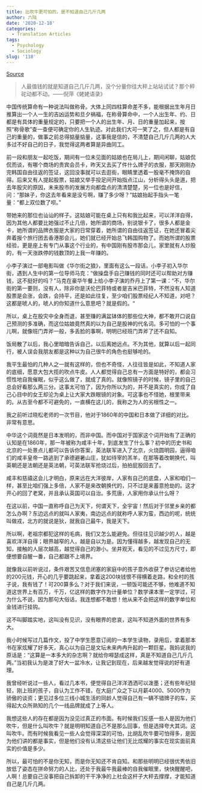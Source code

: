 ```yaml
---
title: 比吹牛更可怕的，是不知道自己几斤几两
author: 六陆
date: '2020-12-18'
categories:
  - Translation Articles
tags:
  - Psychology
  - Sociology
slug: '118'
---
```


[Source](https://translate.google.com/translate?hl=en&sl=zh-CN&tl=en&u=http%3A%2F%2Fblog.sina.com.cn%2Fs%2Fblog_4a01359b0102wgbh.html&anno=2&prev=search)

> 人最值钱的就是知道自己几斤几两，没个分量你往大秤上站站试试？那个秤砣动都不动。——倪萍《姥姥语录》

中国传统算命有一种说法叫做称骨。大体上同四柱算命差不多，能根据出生年月日推算出一个人一生的吉凶运势和旦夕祸福，在称骨算命中，一个人出生年、约、日都是有具体的重量规定的，只要把一个人的出生年、月、日的重量加起来，按照“称骨歌”查一查便可确定你的人生轨迹。对此我们大可一笑了之，但人都是有自己的重量的，做事之前总得掂量掂量，这事我是信的，不清楚自己几斤几两的人大多过不好自己的日子，我觉得这两者算是异曲同工。

前一段和朋友一起吃饭，期间有一位未见面的姑娘也在局儿上，期间闲聊，姑娘侃侃而谈，有哪个商场的贵宾会员卡，昨天又去买了件什么牌子的衣服，那天刚刚办完韩国自由往返的签证，这回没事就可以去逛街，眼睛里透着一股毫不掩饰的自得。后来又有人提起股票，姑娘又举手投足间开始指点江山，分析得头头是道，把去年股灾的原因，未来股市的发展方向都盘点的清清楚楚，另一位也是好信，问：“那妹子，你这去年看来是没亏啊，赚了多少呀？”姑娘抬起手指头一笔量：“都上双位数了呗。”

带她来的那位也讪讪的样子。这姑娘可能在桌上只有和我比起来，可以洋洋自得，因为其他人都要比她强过不止几倍，她所谓的商场，别说银卡了，很多人都是金卡，她所谓的品牌衣服是大家的日常穿着，她所谓的自由往返签证，在她还冒着尖奔着报个旅行团去香港那会儿，她们就已经开始总飞韩国购物了。而她所谓的股票经验，更是座上有专门从事这个行业的，有中国刚有股市那会儿，家里就有人炒股的，有一天涨跌停的钱数顶的上我一年赚的。

小李子演过一部电影叫做《华尔街之狼》，里面有这么一段话，小李子初入华尔街，遇到人生中的第一位导师马克：“做操盘手自己赚钱的同时还可以帮助对方赚钱，这不挺好的吗？”马克在豪华午餐上给小李子演的乔丹上了第一课：“不，华尔街的第一要则，没有人，除非你是沃伦巴菲特或者是吉米巴菲特，不然没有人知道股票是会涨，会跌，会持平，还是如此往复，至少咱们股票经纪人不知道，对吧？这都是唬人的，唬人的你知道什么意思吧？就是假的。“

所以，桌上在股灾中全身而退，甚至赚的满盆钵体的那些位大神，都不敢开口说自己预测的多准确，而这位姑娘竟然真的以为自己是股神的代名词。多可怕的一个事儿啊，就像班门弄斧一般，多丢脸的事啊，明明已经班门弄斧了还不自知。

饭局散了以后，我心里暗暗告诉自己，以后离她远点。不为其他，就算以后一起同行，被人误会我朋友都是这种以为自己很牛的角色也挺够呛的。

我平生最怕的几种人之一就有这样的，但也不奇怪，人往往皆是如此，不知道人家的底细，愿意大包大揽的吹点牛皮。人人都觉得自己总有一方面是特好的，都会习惯性地自我催眠，似乎这么做了，就成了真的。就像照镜子的时候，镜子里的自己总会好看那么两三分。这事太可怕了，因为你所以为的，并不是真实的，你成了自己心目中的女王却沦为桌上让大家大跌眼镜的对象。可这事也不怪她，根里带来的。从古至今都不可避免的，一直横在这儿的，我称之为人的劣根性之一。

我之前听过晓松老师的一次节目，他对于1860年的中国和日本做了详细的对比。非常有意思。

中华这个词竟然是日本发明的，而非中国。而中国对于国家这个词开始有了正确的认知是在1860年，那一年被称为咸丰十年，到底发生了什么事？初中的历史书和北京的一处景点儿都可以告诉你答案，英法联军进入了北京，火烧圆明园，逼得咱们的咸丰皇帝一路逃到了承德避暑山庄，犹如待宰的羔羊，在那等着改朝换代，叫英朝还是法朝还是英法朝，可英法联军抢烧过后，拍拍屁股回去了。

咸丰和慈禧这会儿才明白，原来远在大洋彼岸，人家有自己的底盘，人家和咱们一样，甚至比咱们强上多倍，人家不是来改朝换代的，只不过是来蓄意抢劫的。这才开心的回了老窝，并且承认英国可以自治。多荒唐，人家用你承认什么呀？

在这以前，中国一直称呼自己为天下，何谓天下，全宇宙！然后对于邻里乡亲的都怎么办啊？东边远点的就叫人家夷，南边远点的就称呼人家为蛮，西边的呢，统统叫做戎，北方的就说是狄，就我自己最牛，我是天下。

所以啊，老祖宗都犯这样的毛病，我们又怎么能避免。但往往见识越少的人，越是喜欢洋洋自得；眼界越窄的人，越是自以为是。因为懂得越多，越发现自己的无知，接触的人层次越高，越觉得自己的渺小。坐井观天，看见的不过见方尺寸，即便想要自醒一番，自己都跟不上境界。

就像我以前听说过，条件艰苦又信息闭塞的家庭中的孩子意外收获了参访记者给他的200元钱，开心的几乎要跳起来，拿着这200块钱恨不得横着走路，和全村的孩子说，我有钱了！可200算多么？对于我们来说，一顿饭可能还不够，他难道不知道这世界上有百万，千万，亿这样的数字作为计量单位？数学课本里一定学过，可为什么不说，因为那句大俗话，我连想都不敢想！他从来不会把这样的数字单位和金钱进行挂钩。

这不叫脚踏实地，这叫没有见识，没有眼界的悲哀，这叫不知道外面的世界有多大。

我小时候写过几篇作文，投了中学生愿意订阅的一本学生读物，录用后，拿着那本书在家炫耀了好多天，真心以为自己是文坛未来冉冉升起的一颗巨星。我妈说我的原话是：“这算是一本多大的杂志啊？就给你嘚瑟成这样，真是不知道自己几斤几两。”当初我认为是泼了好大一盆冷水，让我记到现在，后来越发觉得说的好有道理。

我曾经听说过一些人，看过几本书，便觉得自己洋洋洒洒可以泼墨；还有些年纪轻轻，刚上班的孩子，自认为工作不错，在大庭广众之下以月薪4000、5000作为骄傲的谈资；更见过多位三线小城生活的同龄人觉得自己有一辆不错牌子的车，买得起大众所熟知的几个一线品牌就成了上等人。

我想这些人的存在都是因为没见过真正的市面。有时候我们反感一些人是因为他们吹牛，但是什么叫吹牛？就是明明知道自己不是那么回事，但是选择夸大其词。这叫吹牛。而有时候我看见一些人会觉得深深的可怕，比胡乱吹牛要可怕得多，是因为他们讲的都是事实，但是他们没有认清这些让他们无比炫耀的事实在现实面前真实的价值是多少。

所以，最可怕的不是你无知，而是你无知还不肯自知。和那些明明已经很优秀依旧放低了姿态在拼命努力的人比，还处于我最牛我最棒的自我催眠里，快快醒醒吧，人啊！总要自己没事把自己拆卸的干干净净的上社会这杆子大秤去撑撑，才能知道自己是几斤几两。